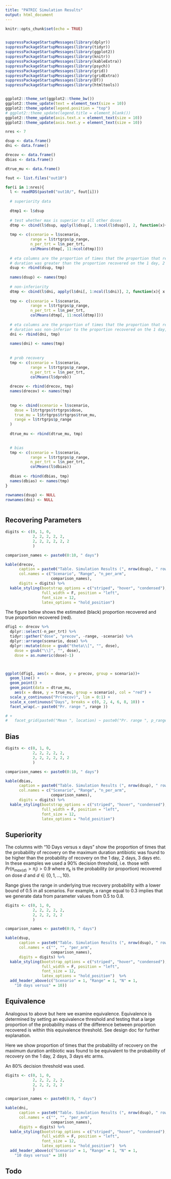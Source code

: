 ```yaml
---
title: "PATRIC Simulation Results"
output: html_document
---
```


```r
knitr::opts_chunk$set(echo = TRUE)


suppressPackageStartupMessages(library(dplyr))
suppressPackageStartupMessages(library(tidyr))
suppressPackageStartupMessages(library(ggplot2))
suppressPackageStartupMessages(library(knitr))
suppressPackageStartupMessages(library(kableExtra))
suppressPackageStartupMessages(library(psych))
suppressPackageStartupMessages(library(grid))
suppressPackageStartupMessages(library(gridExtra))
suppressPackageStartupMessages(library(DT))
suppressPackageStartupMessages(library(htmltools))


ggplot2::theme_set(ggplot2::theme_bw())
ggplot2::theme_update(text = element_text(size = 10))
ggplot2::theme_update(legend.position = "top")
# ggplot2::theme_update(legend.title = element_blank())
ggplot2::theme_update(axis.text.x = element_text(size = 10))
ggplot2::theme_update(axis.text.y = element_text(size = 10))

```

```r
nres <- 7

dsup <- data.frame()
dni <- data.frame()

drecov <- data.frame()
dbias <- data.frame()

dtrue_mu <- data.frame()

fout <- list.files("out10")

for(i in 1:nres){
  l <- readRDS(paste0("out10/", fout[i]))
  
  # superiority data
  
  dtmp1 <- l$dsup
  
  # test whether max is superior to all other doses
  dtmp <- cbind(l$dsup, apply(l$dsup[, 1:ncol(l$dsup)], 2, function(x){ x > 0.9}))
  
  tmp <- c(scenario = l$scenario, 
           range = l$trtgrps$p_range,
           n_per_trt = l$n_per_trt,
           colMeans(dtmp[, 11:ncol(dtmp)]))
  
  # eta columns are the proportion of times that the proportion that recovered on max
  # duration was greater than the proportion recovered on the 1 day, 2 days, 3 days etc
  dsup <- rbind(dsup, tmp)
  
  names(dsup) <- names(tmp)
  
  # non-inferiority
  dtmp <- cbind(l$dni, apply(l$dni[, 1:ncol(l$dni)], 2, function(x){ x > 0.8}))
  
  tmp <- c(scenario = l$scenario, 
           range = l$trtgrps$p_range,
           n_per_trt = l$n_per_trt,
           colMeans(dtmp[, 11:ncol(dtmp)]))
  
  # eta columns are the proportion of times that the proportion that recovered on max
  # duration was non-inferior to the proportion recovered on the 1 day, 2 days, 3 days etc
  dni <- rbind(dni, tmp)
  
  names(dni) <- names(tmp)
  
  
  # prob recovery
  tmp <- c(scenario = l$scenario, 
           range = l$trtgrps$p_range,
           n_per_trt = l$n_per_trt,
           colMeans(l$dprob))
  
  drecov <- rbind(drecov, tmp)
  names(drecov) <- names(tmp)
  
  
  tmp <- cbind(scenario = l$scenario,
    dose = l$trtgrps$trtgrps$dose,
    true_mu = l$trtgrps$trtgrps$true_mu,
    range = l$trtgrps$p_range
  )
  
  dtrue_mu <- rbind(dtrue_mu, tmp)

  
  # bias
  tmp <- c(scenario = l$scenario, 
           range = l$trtgrps$p_range,
           n_per_trt = l$n_per_trt,
           colMeans(l$dbias))
  
  dbias <- rbind(dbias, tmp)
  names(dbias) <- names(tmp)
}

rownames(dsup) <- NULL
rownames(dni) <- NULL



```

## Recovering Parameters

```r
digits <- c(0, 1, 0, 
            2, 2, 2, 2, 2, 
            2, 2, 2, 2, 2, 2
            )

comparison_names <- paste0(0:10, " days")

kable(drecov,
      caption = paste0("Table. Simulation Results (", nrow(dsup), " rows)"),
      col.names = c("Scenario", "Range", "n_per_arm", 
                    comparison_names),
      digits = digits) %>%
  kable_styling(bootstrap_options = c("striped", "hover", "condensed"),
                full_width = F, position = "left",
                font_size = 12,
                latex_options = "hold_position") 

```

The figure below shows the estimated (black) proportion recovered and true proportion recovered (red).

```r


dfig1 <- drecov %>%
  dplyr::select(-n_per_trt) %>%
  tidyr::gather("dose", "precov", -range, -scenario) %>%
  dplyr::arrange(scenario, dose) %>%
  dplyr::mutate(dose = gsub("theta\\[", "", dose),
    dose = gsub("\\]", "", dose), 
    dose = as.numeric(dose)-1)



ggplot(dfig1, aes(x = dose, y = precov, group = scenario))+
  geom_line() +
  geom_point() +
  geom_point(data = dtrue_mu, 
    aes(x = dose, y = true_mu, group = scenario), col = "red") +
  scale_y_continuous("Pr(recov)", lim = 0:1) +
  scale_x_continuous("Days", breaks = c(0, 2, 4, 6, 8, 10)) +
  facet_wrap(.~ paste0("Pr. range ", range ))

# +
#   facet_grid(paste0("Mean ", location) ~ paste0("Pr. range ", p_range ))
```

## Bias

```r
digits <- c(0, 1, 0, 
            2, 2, 2, 2, 2, 
            2, 2, 2, 2, 2, 2
            )

comparison_names <- paste0(0:10, " days")

kable(dbias,
      caption = paste0("Table. Simulation Results (", nrow(dsup), " rows)"),
      col.names = c("Scenario", "Range", "n_per_arm", 
                    comparison_names),
      digits = digits) %>%
  kable_styling(bootstrap_options = c("striped", "hover", "condensed"),
                full_width = F, position = "left",
                font_size = 12,
                latex_options = "hold_position") 

```

## Superiority

The columns with "10 Days versus x days" show the proportion of times that the probability of recovery on the maximum duration antibiotic was found to be higher than the probability of recovery on the 1 day, 2 days, 3 days etc. In these examples we used a 90% decision threshold, i.e. those with $Pr(\pi_{max(d)} > \pi_i) > 0.9$ where $\pi_k$ is the probability (or proportion) recovered on dose $d$ and $d \in \{0, 1, \dots, 10\}$.

Range gives the range in underlying true recovery probability with a lower bound of 0.5 in all scenarios. For example, a range equal to 0.3 implies that we generate data from parameter values from 0.5 to 0.8.


```r
digits <- c(0, 1, 0, 
            2, 2, 2, 2, 2, 
            2, 2, 2, 2, 2
            )

comparison_names <- paste0(0:9, " days")

kable(dsup,
      caption = paste0("Table. Simulation Results (", nrow(dsup), " rows)"),
      col.names = c("", "", "per_arm", 
                    comparison_names),
      digits = digits) %>%
  kable_styling(bootstrap_options = c("striped", "hover", "condensed"),
                full_width = F, position = "left",
                font_size = 12,
                latex_options = "hold_position")  %>%
  add_header_above(c("Scenario" = 1, "Range" = 1, "N" = 1,
    "10 days versus" = 10))

```

## Equivalence

Analogous to above but here we examine equivalence. Equivalence is determined by setting an equivalence threshold and testing that a large proportion of the probability mass of the difference between proportion recovered is within this equivalence threshold. See design doc for further explanation.

Here we show proportion of times that the probability of recovery on the maximum duration antibiotic was found to be equivalent to the probability of recovery on the 1 day, 2 days, 3 days etc arms.

An 80% decision threshold was used.

```r
digits <- c(0, 1, 0, 
            2, 2, 2, 2, 2, 
            2, 2, 2, 2, 2
            )

comparison_names <- paste0(0:9, " days")

kable(dni,
      caption = paste0("Table. Simulation Results (", nrow(dsup), " rows)"),
      col.names = c("", "", "per_arm", 
                    comparison_names),
      digits = digits) %>%
  kable_styling(bootstrap_options = c("striped", "hover", "condensed"),
                full_width = F, position = "left",
                font_size = 12,
                latex_options = "hold_position")  %>%
  add_header_above(c("Scenario" = 1, "Range" = 1, "N" = 1,
    "10 days versus" = 10))

```


## Todo

